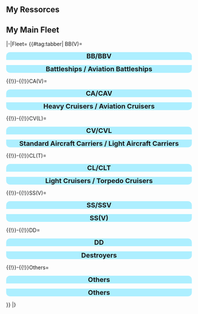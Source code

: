 =='''My Ressorces'''==
 {{HQ-Dechi
                                                                                                                            |bucket = 595
                                                                                                                            |torch = 612
                                                                                                                            |devmat = 935
                                                                                                                            |screw = 51
                                                                                                                            |medal = 0
                                                                                                                            |blueprint = 0
                                                                                                                            |mamiya = 12
                                                                                                                            |irako = 8
                                                                                                                            |repair = 12
                                                                                                                            |goddess = 3
                                                                                                                            |fuel = 30000
                                                                                                                            |ammo = 28000
                                                                                                                            |steel = 33000
                                                                                                                            |box = 33000
                                                                                                                            |coins = 125400
                                                                                                                            }}

=='''My Main Fleet'''==

<tabber>
|-|Fleet=
{{#tag:tabber|
BB(V)=
<div style="width:100%;background:#ADEFFF;border-top-right-radius:10px;border-top-left-radius:10px;text-align:center"><font size=4>'''BB/BBV'''</font></div>
{{{!}} style="radius:10px;cellpadding:10px;width:100%;" align="center" height="35px"
! align="center" style="cellpadding:10px;" {{!}} <font size=2>'''Picture''' </font>
! align="center" style="cellpadding:10px;" {{!}} <font size=2>'''Name''' </font>
! align="center" style="cellpadding:10px;" {{!}} <font size=2>'''Level''' </font>
! style="background:gray;" rowspan="10" {{!}} 
! align="center" style="cellpadding:10px;" {{!}} <font size=2>'''Picture''' </font>
! align="center" style="cellpadding:10px;" {{!}} <font size=2>'''Name''' </font>
! align="center" style="cellpadding:10px;" {{!}} <font size=2>'''Level''' </font>
{{!}}-
{{!}} align="center" height="35px" {{!}} [[File:178.png{{!}}215px]]
{{!}} align="center" height="35px" {{!}} <font size=2> Bismarck Drei </font>
{{!}} align="center" height="35px" {{!}} <font size=2> 129 </font> 
{{!}} align="center" height="35px" {{!}} [[File:149 3.png{{!}}155px]]
{{!}} align="center" height="35px" {{!}} <font size=2> Kongou Kai Ni </font>
{{!}} align="center" height="35px" {{!}} <font size=2> 87 </font>
{{!}}-
{{!}} align="center" height="35px" {{!}} [[File:136 3.png{{!}}165px]]
{{!}} align="center" height="35px" {{!}} <font size=2> Yamato Kai </font>
{{!}} align="center" height="35px" {{!}} <font size=2> 98 </font> 
{{!}} align="center" height="35px" {{!}} [[File:2 3.png{{!}}155px]]
{{!}} align="center" height="35px" {{!}} <font size=2> Mutsu Kai </font>
{{!}} align="center" height="35px" {{!}} <font size=2> 81 </font>
{{!}}-
{{!}} align="center" height="35px" {{!}} [[File:151.png{{!}}155px]]
{{!}} align="center" height="35px" {{!}} <font size=2> Haruna Kai Ni</font>
{{!}} align="center" height="35px" {{!}} <font size=2> 97 </font>
{{!}} align="center" height="35px" {{!}} [[File:22 3.png{{!}}175px]]
{{!}} align="center" height="35px" {{!}} <font size=2> Hiei Kai </font>
{{!}} align="center" height="35px" {{!}} <font size=2> 68 </font> 
{{!}}-
{{!}} align="center" height="35px" {{!}} [[File:1 3.png{{!}}175px]]
{{!}} align="center" height="35px" {{!}} <font size=2> Nagato Kai </font>
{{!}} align="center" height="35px" {{!}} <font size=2> 93 </font> 
{{!}} align="center" height="35px" {{!}} [[File:441.png{{!}}175px]]
{{!}} align="center" height="35px" {{!}} <font size=2> Littorio </font>
{{!}} align="center" height="35px" {{!}} <font size=2> 62 </font> 
{{!}}-
{{!}} align="center" height="35px" {{!}} [[File:BBV Yamashiro Kai Ni 412 Full.png{{!}}215px]]
{{!}} align="center" height="35px" {{!}} <font size=2> Yamashiro Kai Ni</font>
{{!}} align="center" height="35px" {{!}} <font size=2> 91 </font> 
{{!}} align="center" height="35px" {{!}} [[File:87 3.png{{!}}135px]]
{{!}} align="center" height="35px" {{!}} <font size=2> Hyuuga Kai </font>
{{!}} align="center" height="35px" {{!}} <font size=2> 48 </font> 
{{!}}}
<div style="width:100%;background:#ADEFFF;border-bottom-right-radius:10px;border-bottom-left-radius:10px;text-align:center"><font size=4>'''Battleships / Aviation Battleships'''</font></div>
{{!}}-{{!}}CA(V)=
<div style="width:100%;background:#ADEFFF;border-top-right-radius:10px;border-top-left-radius:10px;text-align:center"><font size=4>'''CA/CAV'''</font></div>
{{{!}} style="radius:10px;cellpadding:10px;width:100%;" align="center" height="35px"
! align="center" style="cellpadding:10px;" {{!}} <font size=2>'''Picture''' </font>
! align="center" style="cellpadding:10px;" {{!}} <font size=2>'''Name''' </font>
! align="center" style="cellpadding:10px;" {{!}} <font size=2>'''Level''' </font>
! style="background:gray;" rowspan="14" {{!}} 
! align="center" style="cellpadding:10px;" {{!}} <font size=2>'''Picture''' </font>
! align="center" style="cellpadding:10px;" {{!}} <font size=2>'''Name''' </font>
! align="center" style="cellpadding:10px;" {{!}} <font size=2>'''Level''' </font>
{{!}}-
{{!}} align="center" height="35px" {{!}} [[File:188.png{{!}}175px]]
{{!}} align="center" height="35px" {{!}} <font size=2> Tone Kai Ni </font>
{{!}} align="center" height="35px" {{!}} <font size=2> 96 </font>
{{!}} align="center" height="35px" {{!}} [[File:130 3.png{{!}}165px]]
{{!}} align="center" height="35px" {{!}} <font size=2> Kumano Kai </font>
{{!}} align="center" height="35px" {{!}} <font size=2> 69 </font> 
{{!}}-
{{!}} align="center" height="35px" {{!}} [[File:428.png{{!}}185px]]
{{!}} align="center" height="35px" {{!}} <font size=2> Maya Kai Ni </font>
{{!}} align="center" height="35px" {{!}} <font size=2> 94 </font>
{{!}} align="center" height="35px" {{!}} [[File:CA Ashigara Kai Ni 193 Full.png{{!}}170px]]
{{!}} align="center" height="35px" {{!}} <font size=2> Ashigara Kai NI</font>
{{!}} align="center" height="35px" {{!}} <font size=2> 66 </font> 
{{!}}-
{{!}} align="center" height="35px" {{!}} [[File:194.png{{!}}195px]]
{{!}} align="center" height="35px" {{!}} <font size=2> Haguro Kai Ni </font>
{{!}} align="center" height="35px" {{!}} <font size=2> 90 </font>
{{!}} align="center" height="35px" {{!}} [[File:72 3.png{{!}}130px]]
{{!}} align="center" height="35px" {{!}} <font size=2> Chikuma Kai</font>
{{!}} align="center" height="35px" {{!}} <font size=2> 41 </font> 
{{!}}-
{{!}} align="center" height="35px" {{!}} [[File:CA Myoukou Kai Ni 319 Full.png{{!}}160px]]
{{!}} align="center" height="35px" {{!}} <font size=2> Myoukou Kai Ni</font>
{{!}} align="center" height="35px" {{!}} <font size=2> 71 </font> 
{{!}} align="center" height="35px" {{!}} [[File:CA Takao 066 Full.png{{!}}130px]]
{{!}} align="center" height="35px" {{!}} <font size=2> Takao Kai</font>
{{!}} align="center" height="35px" {{!}} <font size=2> 34 </font> 
{{!}}-
{{!}} align="center" height="35px" {{!}} [[File:142 3.png{{!}}175px]]
{{!}} align="center" height="35px" {{!}} <font size=2> Kinugasa Kai Ni </font>
{{!}} align="center" height="35px" {{!}} <font size=2> 70 </font> 
{{!}}}
<div style="width:100%;background:#ADEFFF;border-bottom-right-radius:10px;border-bottom-left-radius:10px;text-align:center"><font size=4>'''Heavy Cruisers / Aviation Cruisers'''</font></div>

{{!}}-{{!}}CV(L)=
<div style="width:100%;background:#ADEFFF;border-top-right-radius:10px;border-top-left-radius:10px;text-align:center"><font size=4>'''CV/CVL'''</font></div>
{{{!}} style="radius:10px;cellpadding:10px;width:100%;" align="center" height="35px"
! align="center" style="cellpadding:10px;" {{!}} <font size=2>'''Picture''' </font>
! align="center" style="cellpadding:10px;" {{!}} <font size=2>'''Name''' </font>
! align="center" style="cellpadding:10px;" {{!}} <font size=2>'''Level''' </font>
! style="background:gray;" rowspan="10" {{!}} 
! align="center" style="cellpadding:10px;" {{!}} <font size=2>'''Picture''' </font>
! align="center" style="cellpadding:10px;" {{!}} <font size=2>'''Name''' </font>
! align="center" style="cellpadding:10px;" {{!}} <font size=2>'''Level''' </font>
{{!}}-
{{!}} align="center" height="35px" {{!}} [[File:CVB Zuikaku Kai Ni A 467 Full.png{{!}}185px]]
{{!}} align="center" height="35px" {{!}} <font size=2> Zuikaku Kai Ni A </font>
{{!}} align="center" height="35px" {{!}} <font size=2> 94 </font>
{{!}} align="center" height="35px" {{!}} [[File:CV Graf Zeppelin Kai 353 Full.png{{!}}195px]]
{{!}} align="center" height="35px" {{!}} <font size=2> Graf Zeppelin Kai</font>
{{!}} align="center" height="35px" {{!}} <font size=2> 72 </font> 
{{!}}-
{{!}} align="center" height="35px" {{!}} [[File:CV Shoukaku Kai Ni 461 Full.png{{!}}215px]]
{{!}} align="center" height="35px" {{!}} <font size=2> Shoukaku Kai Ni</font>
{{!}} align="center" height="35px" {{!}} <font size=2> 93 </font>
{{!}} align="center" height="35px" {{!}} [[File:Hiyou kai.png{{!}}155px]]
{{!}} align="center" height="35px" {{!}} <font size=2> Hiyou Kai</font>
{{!}} align="center" height="35px" {{!}} <font size=2> 66 </font>
{{!}}-
{{!}} align="center" height="35px" {{!}} [[File:197.png{{!}}225px]]
{{!}} align="center" height="35px" {{!}} <font size=2> Souryuu Kai Ni </font>
{{!}} align="center" height="35px" {{!}} <font size=2> 85 </font>
{{!}} align="center" height="35px" {{!}} [[File:006 3.png{{!}}175px]]
{{!}} align="center" height="35px" {{!}} <font size=2> Akagi Kai </font>
{{!}} align="center" height="35px" {{!}} <font size=2> 57 </font>
{{!}}-
{{!}} align="center" height="35px" {{!}} [[File:157.png{{!}}185px]]
{{!}} align="center" height="35px" {{!}} <font size=2> Ryuujou Kai Ni </font>
{{!}} align="center" height="35px" {{!}} <font size=2> 83 </font>
{{!}} align="center" height="35px" {{!}} [[File:17-0.png{{!}}165px]]
{{!}} align="center" height="35px" {{!}} <font size=2> Shouhou Kai </font>
{{!}} align="center" height="35px" {{!}} <font size=2> 57 </font> 
{{!}}-
{{!}} align="center" height="35px" {{!}} [[File:007 3.png{{!}}205px]]
{{!}} align="center" height="35px" {{!}} <font size=2> Kaga Kai </font>
{{!}} align="center" height="35px" {{!}} <font size=2> 80 </font>
{{!}} align="center" height="35px" {{!}} [[File:CVL Chiyoda Carrier Kai Ni 297 Full.png{{!}}205px]]
{{!}} align="center" height="35px" {{!}} <font size=2> Chiyoda Carrier Kai Ni</font>
{{!}} align="center" height="35px" {{!}} <font size=2> 55 </font> 
{{!}}-
{{!}} align="center" height="35px" {{!}} [[File:430.png{{!}}185px]]
{{!}} align="center" height="35px" {{!}} <font size=2> Katsuragi Kai</font>
{{!}} align="center" height="35px" {{!}} <font size=2> 75 </font> 
{{!}} align="center" height="35px" {{!}} [[File:CVL Zuihou Kai 117 Full.png{{!}}175px]]
{{!}} align="center" height="35px" {{!}} <font size=2> Zuihou Kai</font>
{{!}} align="center" height="35px" {{!}} <font size=2> 39 </font> 

{{!}}-
{{!}}}
<div style="width:100%;background:#ADEFFF;border-bottom-right-radius:10px;border-bottom-left-radius:10px;text-align:center"><font size=4>'''Standard Aircraft Carriers / Light Aircraft Carriers'''</font></div>

{{!}}-{{!}}CL(T)=
<div style="width:100%;background:#ADEFFF;border-top-right-radius:10px;border-top-left-radius:10px;text-align:center"><font size=4>'''CL/CLT'''</font></div>
{{{!}} style="radius:10px;cellpadding:10px;width:100%;" align="center" height="35px"
! align="center" style="cellpadding:10px;" {{!}} <font size=2>'''Picture''' </font>
! align="center" style="cellpadding:10px;" {{!}} <font size=2>'''Name''' </font>
! align="center" style="cellpadding:10px;" {{!}} <font size=2>'''Level''' </font>
! style="background:gray;" rowspan="18" {{!}} 
! align="center" style="cellpadding:10px;" {{!}} <font size=2>'''Picture''' </font>
! align="center" style="cellpadding:10px;" {{!}} <font size=2>'''Name''' </font>
! align="center" style="cellpadding:10px;" {{!}} <font size=2>'''Level''' </font>
{{!}}-
{{!}} align="center" height="35px" {{!}} [[File:CL Abukuma Kai Ni 200 Full.png{{!}}145px]]
{{!}} align="center" height="35px" {{!}} <font size=2> Abukuma Kai Ni </font>
{{!}} align="center" height="35px" {{!}} <font size=2> 97 </font>
{{!}} align="center" height="35px" {{!}} [[File:141 3.png{{!}}165px]]
{{!}} align="center" height="35px" {{!}} <font size=2> Isuzu Kai Ni </font>
{{!}} align="center" height="35px" {{!}} <font size=2> 63 </font>
{{!}}-
{{!}} align="center" height="35px" {{!}} [[File:118 3 2.png{{!}}175px]]
{{!}} align="center" height="35px" {{!}} <font size=2> Ooi Kai Ni </font>
{{!}} align="center" height="35px" {{!}} <font size=2> 86 </font> 
{{!}} align="center" height="35px" {{!}} [[File:101 3.png{{!}}165px]]
{{!}} align="center" height="35px" {{!}} <font size=2> Kiso Kai </font>
{{!}} align="center" height="35px" {{!}} <font size=2> 45 </font> 
{{!}}-
{{!}} align="center" height="35px" {{!}} [[File:158 3.png{{!}}145px]]
{{!}} align="center" height="35px" {{!}} <font size=2> Sendai Kai Ni </font>
{{!}} align="center" height="35px" {{!}} <font size=2> 83 </font>
{{!}} align="center" height="35px" {{!}} [[File:CL Ooyodo Kai 321 Full.png{{!}}185px]]
{{!}} align="center" height="35px" {{!}} <font size=2> Ooyodo Kai </font>
{{!}} align="center" height="35px" {{!}} <font size=2> 42 </font> 
{{!}}-
{{!}} align="center" height="35px" {{!}} [[File:Jintsu kai2.png{{!}}145px]]
{{!}} align="center" height="35px" {{!}} <font size=2> Jintsuu Kai Ni </font>
{{!}} align="center" height="35px" {{!}} <font size=2> 79 </font> 
{{!}} align="center" height="35px" {{!}} [[File:51 3.png{{!}}185px]]
{{!}} align="center" height="35px" {{!}} <font size=2> Tenryuu Kai </font>
{{!}} align="center" height="35px" {{!}} <font size=2> 39 </font> 
{{!}}-
{{!}} align="center" height="35px" {{!}} [[File:119 3.png{{!}}175px]]
{{!}} align="center" height="35px" {{!}} <font size=2> Kitakami Kai Ni </font>
{{!}} align="center" height="35px" {{!}} <font size=2> 76 </font>
{{!}} align="center" height="35px" {{!}} [[File:52_3.png{{!}}185px]]
{{!}} align="center" height="35px" {{!}} <font size=2> Tatsuta Kai </font>
{{!}} align="center" height="35px" {{!}} <font size=2> 38 </font> 
{{!}}-
{{!}} align="center" height="35px" {{!}} [[File:115 3.png{{!}}165px]]
{{!}} align="center" height="35px" {{!}} <font size=2> Yuubari Kai </font>
{{!}} align="center" height="35px" {{!}} <font size=2> 69 </font>
{{!}} align="center" height="35px" {{!}} [[File:CL Kinu 113 Full.png{{!}}165px]]
{{!}} align="center" height="35px" {{!}} <font size=2> Kinu Kai </font>
{{!}} align="center" height="35px" {{!}} <font size=2> 25 </font> 
{{!}}}
<div style="width:100%;background:#ADEFFF;border-bottom-right-radius:10px;border-bottom-left-radius:10px;text-align:center"><font size=4>'''Light Cruisers / Torpedo Cruisers'''</font></div>

{{!}}-{{!}}SS(V)=
<div style="width:100%;background:#ADEFFF;border-top-right-radius:10px;border-top-left-radius:10px;text-align:center"><font size=4>'''SS/SSV'''</font></div>
{{{!}} style="radius:10px;cellpadding:10px;width:100%;" align="center" height="35px"
! align="center" style="cellpadding:10px;" {{!}} <font size=2>'''Picture''' </font>
! align="center" style="cellpadding:10px;" {{!}} <font size=2>'''Name''' </font>
! align="center" style="cellpadding:10px;" {{!}} <font size=2>'''Level''' </font>
! style="background:gray;" rowspan="8" {{!}} 
! align="center" style="cellpadding:10px;" {{!}} <font size=2>'''Picture''' </font>
! align="center" style="cellpadding:10px;" {{!}} <font size=2>'''Name''' </font>
! align="center" style="cellpadding:10px;" {{!}} <font size=2>'''Level''' </font>
{{!}}-
{{!}} align="center" height="35px" {{!}} [[File:127 3.png{{!}}135px]]
{{!}} align="center" height="35px" {{!}} <font size=2> Goya </font>
{{!}} align="center" height="35px" {{!}} <font size=2> 41 </font>
{{!}} align="center" height="35px" {{!}} [[File:126 3.png{{!}}135px]]
{{!}} align="center" height="35px" {{!}} <font size=2> Imuya </font>
{{!}} align="center" height="35px" {{!}} <font size=2> 25 </font> 
{{!}}-
{{!}} align="center" height="35px" {{!}} [[File:128 3.png{{!}}115px]]
{{!}} align="center" height="35px" {{!}} <font size=2> Hachi </font>
{{!}} align="center" height="35px" {{!}} <font size=2> 41 </font>
{{!}} align="center" height="35px" {{!}} [[File:SS I-19 191 Full.png{{!}}135px]]
{{!}} align="center" height="35px" {{!}} <font size=2> Iku </font>
{{!}} align="center" height="35px" {{!}} <font size=2> 18 </font>
{{!}}-
{{!}} align="center" height="35px" {{!}} [[File:163 3.png{{!}}135px]]
{{!}} align="center" height="35px" {{!}} <font size=2> Maruyu </font>
{{!}} align="center" height="35px" {{!}} <font size=2> 40 </font>
{{!}}-
{{!}}}
<div style="width:100%;background:#ADEFFF;border-bottom-right-radius:10px;border-bottom-left-radius:10px;text-align:center"><font size=4>'''SS(V)'''</font></div>
{{!}}-{{!}}DD=
<div style="width:100%;background:#ADEFFF;border-top-right-radius:10px;border-top-left-radius:10px;text-align:center"><font size=4>'''DD'''</font></div>
{{{!}} style="radius:10px;cellpadding:10px;width:100%;" align="center" height="35px"
! align="center" style="cellpadding:10px;" {{!}} <font size=2>'''Picture''' </font>
! align="center" style="cellpadding:10px;" {{!}} <font size=2>'''Name''' </font>
! align="center" style="cellpadding:10px;" {{!}} <font size=2>'''Level''' </font>
! style="background:gray;" rowspan="23" {{!}} 
! align="center" style="cellpadding:10px;" {{!}} <font size=2>'''Picture''' </font>
! align="center" style="cellpadding:10px;" {{!}} <font size=2>'''Name''' </font>
! align="center" style="cellpadding:10px;" {{!}} <font size=2>'''Level''' </font>
{{!}}-
{{!}} align="center" height="35px" {{!}} [[File:179 3.png{{!}}135px]]
{{!}} align="center" height="35px" {{!}} <font size=2> Z1 Zwei </font>
{{!}} align="center" height="35px" {{!}} <font size=2> 88 </font> 
{{!}} align="center" height="35px" {{!}} [[File:033 3.png{{!}}200px]]
{{!}} align="center" height="35px" {{!}} <font size=2> Satsuki Kai </font>
{{!}} align="center" height="35px" {{!}} <font size=2> 54 </font> 
{{!}}-
{{!}} align="center" height="35px" {{!}} [[File:145 3.png{{!}}125px]]
{{!}} align="center" height="35px" {{!}} <font size=2> Shigure Kai Ni </font>
{{!}} align="center" height="35px" {{!}} <font size=2> 86 </font>
{{!}} align="center" height="35px" {{!}} [[File:036 3.png{{!}}200px]]
{{!}} align="center" height="35px" {{!}} <font size=2> Kikuzuki Kai </font>
{{!}} align="center" height="35px" {{!}} <font size=2> 49 </font>
{{!}}-
{{!}} align="center" height="35px" {{!}} [[File:435 3.png{{!}}165px]]
{{!}} align="center" height="35px" {{!}} <font size=2> Kisaragi Kai Ni</font>
{{!}} align="center" height="35px" {{!}} <font size=2> 80 </font> 
{{!}} align="center" height="35px" {{!}} [[File:091 3.png{{!}}155px]]
{{!}} align="center" height="35px" {{!}} <font size=2> Kagerou Kai  </font>
{{!}} align="center" height="35px" {{!}} <font size=2> 49 </font>

{{!}}-
{{!}} align="center" height="35px" {{!}} [[File:147 3.png{{!}}135px]]
{{!}} align="center" height="35px" {{!}} <font size=2> Verniy</font>
{{!}} align="center" height="35px" {{!}} <font size=2> 80 </font> 
{{!}} align="center" height="35px" {{!}} [[File:DD Uzuki Kai 309 Full.png{{!}}155px]]
{{!}} align="center" height="35px" {{!}} <font size=2> Uzuki </font>
{{!}} align="center" height="35px" {{!}} <font size=2> 44 </font>
{{!}}-
{{!}} align="center" height="35px" {{!}} [[File:144 3.png{{!}}145px]]
{{!}} align="center" height="35px" {{!}} <font size=2> Yuudachi Kai Ni</font>
{{!}} align="center" height="35px" {{!}} <font size=2> 80 </font> 
{{!}} align="center" height="35px" {{!}} [[File:164 3.png{{!}}160px]]
{{!}} align="center" height="35px" {{!}} <font size=2> Yayoi </font>
{{!}} align="center" height="35px" {{!}} <font size=2> 42 </font>
{{!}}-
{{!}} align="center" height="35px" {{!}} [[File:426.png{{!}}135px]]
{{!}} align="center" height="35px" {{!}} <font size=2> Fubuki Kai Ni </font>
{{!}} align="center" height="35px" {{!}} <font size=2> 79 </font>
{{!}} align="center" height="35px" {{!}} [[File:Takanami Rainy Full.png{{!}}115px]]
{{!}} align="center" height="35px" {{!}} <font size=2> Takanami Kai </font>
{{!}} align="center" height="35px" {{!}} <font size=2> 40 </font>

{{!}}-
{{!}} align="center" height="35px" {{!}} [[File:DD Akatsuki Kai Ni 437 Full.png{{!}}155px]]
{{!}} align="center" height="35px" {{!}} <font size=2> Akatsuki Kai Ni</font>
{{!}} align="center" height="35px" {{!}} <font size=2> 78 </font> 
{{!}} align="center" height="35px" {{!}} [[File:081 5.png{{!}}110px]]
{{!}} align="center" height="35px" {{!}} <font size=2> Murasame Kai </font>
{{!}} align="center" height="35px" {{!}} <font size=2> 39 </font>
{{!}}-
{{!}} align="center" height="35px" {{!}} [[File:415.png{{!}}125px]]
{{!}} align="center" height="35px" {{!}} <font size=2> Nowaki Kai </font>
{{!}} align="center" height="35px" {{!}} <font size=2> 72 </font>
{{!}} align="center" height="35px" {{!}} [[File:087 3.png{{!}}145px]]
{{!}} align="center" height="35px" {{!}} <font size=2> Michishio Kai </font>
{{!}} align="center" height="35px" {{!}} <font size=2> 36 </font>
{{!}}-
{{!}} align="center" height="35px" {{!}} [[File:DD Yukikaze 020 Full.png{{!}}165px]]
{{!}} align="center" height="35px" {{!}} <font size=2> Yukikaze Kai </font>
{{!}} align="center" height="35px" {{!}} <font size=2> 60 </font>
{{!}} align="center" height="35px" {{!}} [[File:092 3.png{{!}}175px]]
{{!}} align="center" height="35px" {{!}} <font size=2> Shiranui Kai </font>
{{!}} align="center" height="35px" {{!}} <font size=2> 34 </font>
{{!}}-
{{!}} align="center" height="35px" {{!}} [[File:180 3.png{{!}}135px]]
{{!}} align="center" height="35px" {{!}} <font size=2> Z3 Kai</font>
{{!}} align="center" height="35px" {{!}} <font size=2> 58 </font> 
{{!}} align="center" height="35px" {{!}} [[File:088 3.png{{!}}135px]]
{{!}} align="center" height="35px" {{!}} <font size=2> Arashio Kai </font>
{{!}} align="center" height="35px" {{!}} <font size=2> 33 </font>
{{!}}}
<div style="width:100%;background:#ADEFFF;border-bottom-right-radius:10px;border-bottom-left-radius:10px;text-align:center"><font size=4>'''Destroyers'''</font></div>
{{!}}-{{!}}Others=
<div style="width:100%;background:#ADEFFF;border-top-right-radius:10px;border-top-left-radius:10px;text-align:center"><font size=4>'''Others'''</font></div>
{{{!}} style="radius:10px;cellpadding:10px;width:100%;" align="center" height="35px"
! align="center" style="cellpadding:10px;" {{!}} <font size=2>'''Picture''' </font>
! align="center" style="cellpadding:10px;" {{!}} <font size=2>'''Name''' </font>
! align="center" style="cellpadding:10px;" {{!}} <font size=2>'''Level''' </font>
! style="background:gray;" rowspan="8" {{!}} 
! align="center" style="cellpadding:10px;" {{!}} <font size=2>'''Picture''' </font>
! align="center" style="cellpadding:10px;" {{!}} <font size=2>'''Name''' </font>
! align="center" style="cellpadding:10px;" {{!}} <font size=2>'''Level''' </font>
{{!}}-
{{!}} align="center" height="35px" {{!}} [[File:445.png{{!}}145px]]
{{!}} align="center" height="35px" {{!}} <font size=2> Akitsushima Kai  </font>
{{!}} align="center" height="35px" {{!}} <font size=2> 46 </font>
{{!}} align="center" height="35px" {{!}} [[File:AO Hayasui Kai 352 Full.png{{!}}130px]]
{{!}} align="center" height="35px" {{!}} <font size=2> Hayasui Kai </font>
{{!}} align="center" height="35px" {{!}} <font size=2> 40 </font> 
{{!}}-
{{!}} align="center" height="35px" {{!}} [[File:AV Mizuho 451 Full.png{{!}}185px]]
{{!}} align="center" height="35px" {{!}} <font size=2> Mizuho Kai  </font>
{{!}} align="center" height="35px" {{!}} <font size=2> 42 </font>
{{!}} align="center" height="35px" {{!}} [[File:184.png{{!}}85px]]
{{!}} align="center" height="35px" {{!}} <font size=2> Taigei </font>
{{!}} align="center" height="35px" {{!}} <font size=2> 34 </font>
{{!}}}
<div style="width:100%;background:#ADEFFF;border-bottom-right-radius:10px;border-bottom-left-radius:10px;text-align:center"><font size=4>'''Others'''</font></div>


}}
|}
<br>

</tabber>